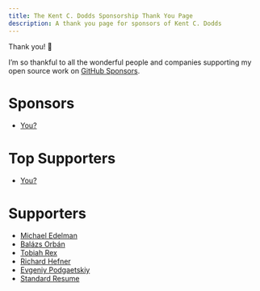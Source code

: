 ```yaml
---
title: The Kent C. Dodds Sponsorship Thank You Page
description: A thank you page for sponsors of Kent C. Dodds
---
```


Thank you! 💖

I’m so thankful to all the wonderful people and companies supporting my open
source work on
[GitHub Sponsors](https://github.com/users/kentcdodds/sponsorship).

# Sponsors

- [You?](https://github.com/users/kentcdodds/sponsorship)

# Top Supporters

- [You?](https://github.com/users/kentcdodds/sponsorship)

# Supporters

- [Michael Edelman](https://github.com/medelman17)
- [Balázs Orbán](https://github.com/balazsorban44)
- [Tobiah Rex](https://github.com/TobiahRex)
- [Richard Hefner](https://github.com/rhefner)
- [Evgeniy Podgaetskiy](https://github.com/epodgaetskiy)
- [Standard Resume](https://github.com/StandardResumeSponsors)
